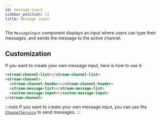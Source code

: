 ```yaml
---
id: message-input
sidebar_position: 11
title: Message input
---
```


The `MessageInput` component displays an input where users can type their messages, and sends the message to the active channel.

## Customization

If you want to create your own message input, here is how to use it:

```html
<stream-channel-list></stream-channel-list>
<stream-channel>
  <stream-channel-header></stream-channel-header>
  <stream-message-list></stream-message-list>
  <custom-message-input></custom-message-input>
</stream-channel>
```

:::note
If you want to create your own message input, you can use the [`ChannelService`](../services/channel.mdx) to send messages.
:::
